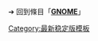 {{LSR
| article = GNOME
| latest release version = 42.1
| latest release date = {{Start date and age|2022|04|29|df=yes}}
}}<noinclude>

➔ 回到條目「'''[[GNOME]]'''」
{{Template reference list}}

[[Category:最新稳定版模板]]
</noinclude>
